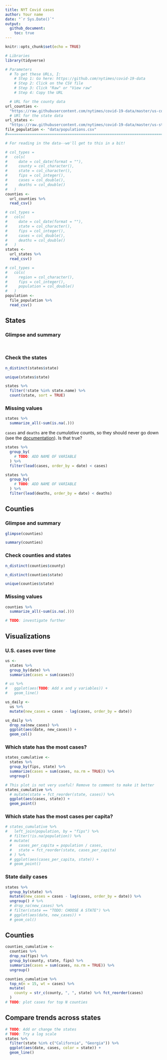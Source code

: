 ```yaml
---
title: NYT Covid cases
author: Your name
date: "`r Sys.Date()`"
output: 
  github_document:
    toc: true
---
```


```r
knitr::opts_chunk$set(echo = TRUE)
```

```r
# Libraries
library(tidyverse)

# Parameters
  # To get these URLs, I:
    # Step 1: Go here: https://github.com/nytimes/covid-19-data
    # Step 2: Click on the CSV file 
    # Step 3: Click "Raw" or "View raw"
    # Step 4: Copy the URL

  # URL for the county data
url_counties <- 
  "https://raw.githubusercontent.com/nytimes/covid-19-data/master/us-counties.csv"
  # URl for the state data
url_states <- 
  "https://raw.githubusercontent.com/nytimes/covid-19-data/master/us-states.csv"
file_population <- "data/populations.csv"
#===============================================================================

# For reading in the data--we'll get to this in a bit!

# col_types = 
#   cols(
#     date = col_date(format = ""),
#     county = col_character(),
#     state = col_character(),
#     fips = col_integer(),
#     cases = col_double(),
#     deaths = col_double()
#   )
counties <-
  url_counties %>% 
  read_csv()

# col_types = 
#   cols(
#     date = col_date(format = ""),
#     state = col_character(),
#     fips = col_integer(),
#     cases = col_double(),
#     deaths = col_double()
#   )
states <-
  url_states %>% 
  read_csv()

# col_types =
#   cols(
#     region = col_character(),
#     fips = col_integer(),
#     population = col_double()
#   )
population <-
  file_population %>% 
  read_csv()
```

## States

### Glimpse and summary

```r

```

```r

```

### Check the states

```r
n_distinct(states$state)
```

```r
unique(states$state)
```

```r
states %>% 
  filter(!state %in% state.name) %>% 
  count(state, sort = TRUE)
```

### Missing values

```r
states %>% 
  summarize_all(~sum(is.na(.)))
```

`cases` and `deaths` are the _cumulative_ counts, so they should never go down (see the [documentation](https://github.com/nytimes/covid-19-data)). Is that true? 

```r
states %>% 
  group_by(
    # TODO: ADD NAME OF VARIABLE
  ) %>% 
  filter(lead(cases, order_by = date) < cases)
```

```r
states %>% 
  group_by(
    # TODO: ADD NAME OF VARIABLE
  ) %>% 
  filter(lead(deaths, order_by = date) < deaths)
```

## Counties

### Glimpse and summary

```r
glimpse(counties)
```

```r
summary(counties)
```

### Check counties and states

```r
n_distinct(counties$county)
```

```r
n_distinct(counties$state)
```

```r
unique(counties$state)
```

### Missing values

```r
counties %>% 
  summarize_all(~sum(is.na(.)))
```

```r
# TODO: investigate further
```


## Visualizations

### U.S. cases over time

```r
us <-
  states %>% 
  group_by(date) %>% 
  summarize(cases = sum(cases))

# us %>% 
#   ggplot(aes(TODO: Add x and y variables)) +
#   geom_line()
```

```r
us_daily <-
  us %>% 
  mutate(new_cases = cases - lag(cases, order_by = date)) 

us_daily %>% 
  drop_na(new_cases) %>% 
  ggplot(aes(date, new_cases)) +
  geom_col() 
```

### Which state has the most cases?

```r
states_cumulative <-
  states %>% 
  group_by(fips, state) %>% 
  summarize(cases = sum(cases, na.rm = TRUE)) %>% 
  ungroup()

# This plot is not very useful! Remove to comment to make it better
states_cumulative %>% 
  # mutate(state = fct_reorder(state, cases)) %>% 
  ggplot(aes(cases, state)) +
  geom_point()
```

### Which state has the most cases per capita?

```r
# states_cumulative %>% 
#   left_join(population, by = "fips") %>% 
  # filter(!is.na(population)) %>% 
  # mutate(
  #   cases_per_capita = population / cases,
  #   state = fct_reorder(state, cases_per_capita)
  # ) %>% 
  # ggplot(aes(cases_per_capita, state)) +
  # geom_point()
```

### State daily cases

```r
states %>% 
  group_by(state) %>% 
  mutate(new_cases = cases - lag(cases, order_by = date)) %>% 
  ungroup() # %>% 
  # drop_na(new_cases) %>% 
  # filter(state == "TODO: CHOOSE A STATE") %>% 
  # ggplot(aes(date, new_cases)) +
  # geom_col()
```


## Counties

```r
counties_cumulative <-
  counties %>% 
  drop_na(fips) %>% 
  group_by(county, state, fips) %>% 
  summarize(cases = sum(cases, na.rm = TRUE)) %>% 
  ungroup()

counties_cumulative %>% 
  top_n(n = 15, wt = cases) %>% 
  mutate(
    county = str_c(county, ", ", state) %>% fct_reorder(cases)
  ) 
# TODO: plot cases for top N counties
```

## Compare trends across states

```r
# TODO: Add or change the states
# TODO: Try a log scale
states %>% 
  filter(state %in% c("California", "Georgia")) %>% 
  ggplot(aes(date, cases, color = state)) +
  geom_line() 
```


